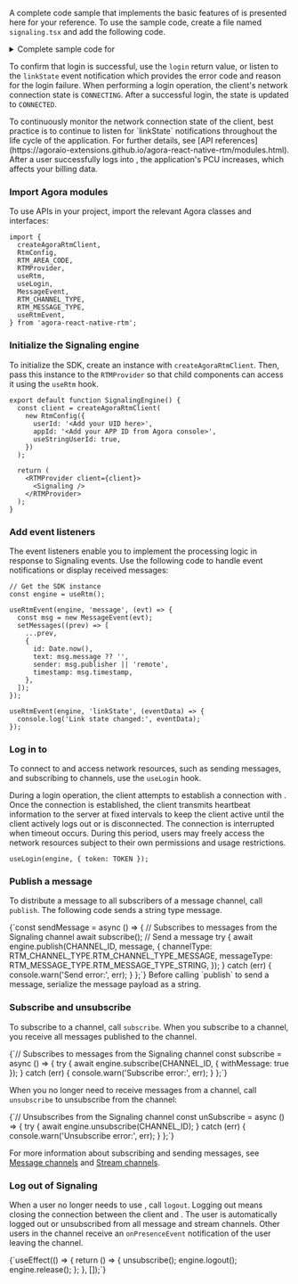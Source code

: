 <PlatformWrapper platform="react-native">


A complete code sample that implements the basic features of <Vpd k="NAME" /> is presented here for your reference. To use the sample code, create a file named `signaling.tsx` and add the following code.

<details>
<summary>Complete sample code for <Vpd k="PRODUCT" /></summary>
<CodeBlock language="tsx" showLineNumbers>
{`import React, { useEffect, useRef, useState } from 'react';
  View,
  Text,
  TextInput,
  TouchableOpacity,
  FlatList,
  KeyboardAvoidingView,
  Platform,
  StyleSheet,
} from 'react-native';
  createAgoraRtmClient,
  RtmConfig,
  RTM_AREA_CODE,
  RTMProvider,
  useRtm,
  useLogin,
  MessageEvent,
  RTM_CHANNEL_TYPE,
  RTM_MESSAGE_TYPE,
  useRtmEvent,
} from 'agora-react-native-rtm';

// Configuration constants
const APP_ID = 'YOUR_APP_ID';
const CHANNEL_ID = 'TYPE_CHANNEL_ID';
const TOKEN = 'AUTH_TOKEN'; // You can use the token builder app to generate a token
const USER_ID = 'A_UNIQUE_UID';

interface ChatMessage {
  id: number;
  text: string;
  sender: string;
  timestamp?: number;
}

  const client = createAgoraRtmClient(
    new RtmConfig({
      userId: USER_ID,
      appId: APP_ID,
      useStringUserId: true,
      areaCode: RTM_AREA_CODE.RTM_AREA_CODE_AS,
    })
  );

  return (
    <RTMProvider client={client}>
      <Signaling />
    </RTMProvider>
  );
}

function Signaling() {
  const flatListRef = useRef<FlatList<ChatMessage>>(null);
  const [message, setMessage] = useState('');
  const [messages, setMessages] = useState<ChatMessage[]>([]);

  const engine = useRtm();
  useLogin(engine, { token: TOKEN });

  useRtmEvent(engine, 'message', (evt) => {
    const msg = new MessageEvent(evt);
    setMessages((prev) => [
      ...prev,
      {
        id: Date.now(),
        text: msg.message ?? '',
        sender: msg.publisher || 'remote',
        timestamp: msg.timestamp,
      },
    ]);
  });

  useRtmEvent(engine, 'linkState', (eventData) => {
    console.log('Link state changed:', eventData);
  });

  const sendMessage = async () => {
    if (!message.trim())
    {
      return;
    }

    // Subscribe to the channel before sending a message
    await subscribe();

    try {
      await engine.publish(CHANNEL_ID, message, {
        channelType: RTM_CHANNEL_TYPE.RTM_CHANNEL_TYPE_MESSAGE,
        messageType: RTM_MESSAGE_TYPE.RTM_MESSAGE_TYPE_STRING,
      });
      setMessages((prev) => [
        ...prev,
        { id: Date.now(), text: message, sender: 'local' },
      ]);
      setMessage('');
    } catch (err) {
      console.warn('Send error:', err);
    }
  };

  // Subscribes to messages from the Signaling channel
  const subscribe = async () => {
    try {
      await engine.subscribe(CHANNEL_ID, { withMessage: true });
    } catch (err) {
      console.warn('Subscribe error:', err);
    }
  };

  const unsubscribe = async () => {
    engine.unsubscribe(CHANNEL_ID).then(() => {
      console.log('Subscribed to: ', CHANNEL_ID);
    }).catch((err) => {
      console.error('Unsubscribe error:', err);
    });
  };

  useEffect(() => {
    return () => {
      unsubscribe();
      engine.logout();
      engine.release();
    };
  }, []);

  return (
    <KeyboardAvoidingView
      style={styles.container}
      behavior={Platform.OS === 'ios' ? 'padding' : undefined}
      keyboardVerticalOffset={90}
    >
      <FlatList
        ref={flatListRef}
        data={messages}
        renderItem={({ item }) => (
          <View
            style={[
              styles.messageBubble,
              item.sender === 'local'
                ? styles.localBubble
                : styles.remoteBubble,
            ]}
          >
            <Text style={styles.messageText}>{item.text}</Text>
          </View>
        )}
        keyExtractor={(item) => item.id.toString()}
        contentContainerStyle={styles.messageList}
        onContentSizeChange={() =>
          flatListRef.current?.scrollToEnd({ animated: true })
        }
      />
      <View style={styles.inputRow}>
        <TextInput
          style={styles.input}
          placeholder="Type a message"
          value={message}
          onChangeText={setMessage}
        />
        <TouchableOpacity
          style={styles.sendButton}
          onPress={sendMessage}
          disabled={!message.trim()}
        >
          <Text style={styles.sendButtonText}>Send</Text>
        </TouchableOpacity>
      </View>
    </KeyboardAvoidingView>
  );
}

const styles = StyleSheet.create({
  container: { flex: 1, backgroundColor: '#f4f4f4' },
  messageList: { padding: 10 },
  inputRow: {
    flexDirection: 'row',
    padding: 10,
    borderTopWidth: 1,
    borderColor: '#ddd',
    backgroundColor: '#fff',
    alignItems: 'center',
  },
  input: {
    flex: 1,
    backgroundColor: '#eee',
    borderRadius: 20,
    paddingHorizontal: 15,
    paddingVertical: 10,
    marginRight: 10,
    borderWidth: 1,
    borderColor: '#ccc',
  },
  sendButton: {
    paddingHorizontal: 16,
    paddingVertical: 10,
    borderRadius: 20,
    backgroundColor: '#007AFF',
  },
  sendButtonText: {
    color: '#fff',
    fontWeight: 'bold',
  },
  messageBubble: {
    padding: 10,
    borderRadius: 15,
    marginVertical: 4,
    maxWidth: '75%',
  },
  localBubble: {
    alignSelf: 'flex-end',
    backgroundColor: '#DCF8C6',
  },
  remoteBubble: {
    alignSelf: 'flex-start',
    backgroundColor: '#fff',
    borderWidth: 1,
    borderColor: '#ddd',
  },
  messageText: {
    fontSize: 16,
  },
  loginContainer: {
    flex: 1,
    justifyContent: 'center',
    alignItems: 'center',
    backgroundColor: '#fff',
    padding: 20,
  },
  loginInput: {
    width: '100%',
    borderWidth: 1,
    borderColor: '#ccc',
    borderRadius: 20,
    paddingHorizontal: 15,
    paddingVertical: 10,
    marginBottom: 15,
    backgroundColor: '#fff',
  },
});`}
</CodeBlock>
</details>

To confirm that login is successful, use the `login` return value, or listen to the `linkState` event notification which provides the error code and reason for the login failure. When performing a login operation, the client's network connection state is `CONNECTING`. After a successful login, the state is updated to `CONNECTED`. 

<Admonition title="Best practice">
To continuously monitor the network connection state of the client, best practice is to continue to listen for `linkState` notifications throughout the life cycle of the application. For further details, see [API references](https://agoraio-extensions.github.io/agora-react-native-rtm/modules.html).
</Admonition>

<Admonition type="caution">
After a user successfully logs into <Vg k="SIG"/>, the application's PCU increases, which affects your billing data.
</Admonition>

### Import Agora modules

To use <Vg k="SIG"/> APIs in your project, import the relevant Agora classes and interfaces:

```tsx
import {
  createAgoraRtmClient,
  RtmConfig,
  RTM_AREA_CODE,
  RTMProvider,
  useRtm,
  useLogin,
  MessageEvent,
  RTM_CHANNEL_TYPE,
  RTM_MESSAGE_TYPE,
  useRtmEvent,
} from 'agora-react-native-rtm';
```

### Initialize the Signaling engine

To initialize the <Vg k="SIG" /> SDK, create an instance with `createAgoraRtmClient`. Then, pass this instance to the `RTMProvider` so that child components can access it using the `useRtm` hook.

```tsx
export default function SignalingEngine() {
  const client = createAgoraRtmClient(
    new RtmConfig({
      userId: '<Add your UID here>',
      appId: '<Add your APP ID from Agora console>',
      useStringUserId: true,
    })
  );

  return (
    <RTMProvider client={client}>
      <Signaling />
    </RTMProvider>
  );
}
```

### Add event listeners

The event listeners enable you to implement the processing logic in response to Signaling events. Use the following code to handle event notifications or display received messages:

```tsx
// Get the SDK instance
const engine = useRtm();

useRtmEvent(engine, 'message', (evt) => {
  const msg = new MessageEvent(evt);
  setMessages((prev) => [
    ...prev,
    {
      id: Date.now(),
      text: msg.message ?? '',
      sender: msg.publisher || 'remote',
      timestamp: msg.timestamp,
    },
  ]);
});

useRtmEvent(engine, 'linkState', (eventData) => {
  console.log('Link state changed:', eventData);
});
```

### Log in to <Vg k="SIG"/>

To connect to <Vg k="SIG"/> and access <Vg k="SIG"/> network resources, such as sending messages, and subscribing to channels, use the `useLogin` hook.

During a login operation, the client attempts to establish a connection with <Vg k="SIG"/>. Once the connection is established, the client transmits heartbeat information to the <Vg k="SIG"/> server at fixed intervals to keep the client active until the client actively logs out or is disconnected. The connection is interrupted when timeout occurs. During this period, users may freely access the <Vg k="SIG"/> network resources subject to their own permissions and usage restrictions.

```tsx
useLogin(engine, { token: TOKEN });
```

### Publish a message

To distribute a message to all subscribers of a message channel, call `publish`. The following code sends a string type message.

<CodeBlock language="tsx" showLineNumbers>
{`const sendMessage = async () => {
  // Subscribes to messages from the Signaling channel
  await subscribe();
  // Send a message
  try {
    await engine.publish(CHANNEL_ID, message, {
      channelType: RTM_CHANNEL_TYPE.RTM_CHANNEL_TYPE_MESSAGE,
      messageType: RTM_MESSAGE_TYPE.RTM_MESSAGE_TYPE_STRING,
    });
  } catch (err) {
    console.warn('Send error:', err);
  }
};`}
</CodeBlock>

<Admonition type="info">
Before calling `publish` to send a message, serialize the message payload as a string. 
</Admonition>
 
### Subscribe and unsubscribe

To subscribe to a channel, call `subscribe`. When you subscribe to a channel, you receive all messages published to the channel.

<CodeBlock language="tsx" showLineNumbers>
{`// Subscribes to messages from the Signaling channel
const subscribe = async () => {
  try {
    await engine.subscribe(CHANNEL_ID, { withMessage: true });
  } catch (err) {
    console.warn('Subscribe error:', err);
  }
};`}
</CodeBlock>

When you no longer need to receive messages from a channel, call `unsubscribe` to unsubscribe from the channel:

<CodeBlock language="tsx" showLineNumbers>
{`// Unsubscribes from the Signaling channel
const unSubscribe = async () => {
    try {
      await engine.unsubscribe(CHANNEL_ID);
    } catch (err) {
      console.warn('Unsubscribe error:', err);
    }
};`}
</CodeBlock>

For more information about subscribing and sending messages, see [Message channels](../core-functionality/message-channel) and [Stream channels](../core-functionality/stream-channel).

### Log out of Signaling

When a user no longer needs to use <Vg k="SIG" />, call `logout`. Logging out means closing the connection between the client and <Vg k="SIG" />. The user is automatically logged out or unsubscribed from all message and stream channels. Other users in the channel receive an `onPresenceEvent` notification of the user leaving the channel.

<CodeBlock language="tsx" showLineNumbers>
{`useEffect(() => {
  return () => {
    unsubscribe();
    engine.logout();
    engine.release();
  };
}, []);`}
</CodeBlock>


</PlatformWrapper>